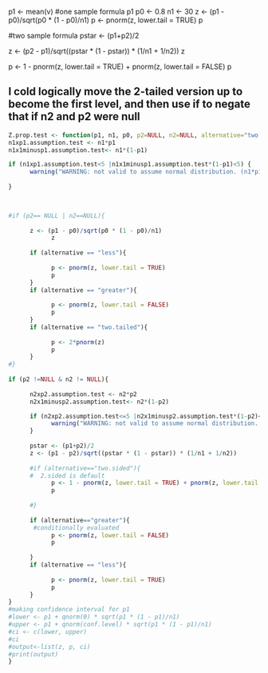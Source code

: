
 p1 <- mean(v)
 #one sample formula
p1
p0 <- 0.8
n1 <- 30
z <- (p1 - p0)/sqrt(p0 * (1 - p0)/n1)
p <- pnorm(z, lower.tail = TRUE)
p

#two sample formula
pstar <- (p1+p2)/2

z <- (p2 - p1)/sqrt((pstar * (1 - pstar)) * (1/n1 + 1/n2))
z

p <- 1 - pnorm(z, lower.tail = TRUE) + pnorm(z, lower.tail = FALSE)
p

## I cold logically move the 2-tailed version up to become the first level, and then use if to negate that if n2 and p2 were null
```r
Z.prop.test <- function(p1, n1, p0, p2=NULL, n2=NULL, alternative="two.sided", conf.level=0.95){
n1xp1.assumption.test <- n1*p1
n1x1minusp1.assumption.test<- n1*(1-p1)

if (n1xp1.assumption.test<5 |n1x1minusp1.assumption.test*(1-p1)<5) {
      warning("WARNING: not valid to assume normal distribution. (n1*p1<5 or n1*(1-p1)<5) ")
      
}


      
#if (p2== NULL | n2==NULL){
      
      z <- (p1 - p0)/sqrt(p0 * (1 - p0)/n1)
            z
            
      if (alternative == "less"){
           
            p <- pnorm(z, lower.tail = TRUE)
            p
      }
      if (alternative == "greater"){
            
            p <- pnorm(z, lower.tail = FALSE)
            p
      }
      if (alternative == "two.tailed"){
           
            p <- 2*pnorm(z)
            p
      }
#}
      
if (p2 !=NULL & n2 != NULL){
     
      n2xp2.assumption.test <- n2*p2
      n2x1minusp2.assumption.test<- n2*(1-p2)

      if (n2xp2.assumption.test<=5 |n2x1minusp2.assumption.test*(1-p2)<=5) {
            warning("WARNING: not valid to assume normal distribution. (n2*p2<5 or n2*(1-p2)<5) ") 
      }
            
      pstar <- (p1+p2)/2
      z <- (p1 - p2)/sqrt((pstar * (1 - pstar)) * (1/n1 + 1/n2))
      
      #if (alternative=="two.sided"){
      #  2.sided is default    
            p <- 1 - pnorm(z, lower.tail = TRUE) + pnorm(z, lower.tail = FALSE)
            p
      
      #}
      
      if (alternative=="greater"){
       #conditionally evaluated     
            p <- pnorm(z, lower.tail = FALSE)
            p
      
      }
      if (alternative == "less"){
           
            p <- pnorm(z, lower.tail = TRUE)
            p
      }
}
#making confidence interval for p1
#lower <- p1 + qnorm(0) * sqrt(p1 * (1 - p1)/n1)
#upper <- p1 + qnorm(conf.level) * sqrt(p1 * (1 - p1)/n1)
#ci <- c(lower, upper)
#ci
#output<-list(z, p, ci)
#print(output)
}

````


